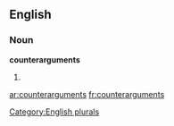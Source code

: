 
==English==

===Noun===
'''counterarguments'''

# {{plural of|[[counterargument]]}}

[[Category:English plurals]]

[[ar:counterarguments]]
[[fr:counterarguments]]
